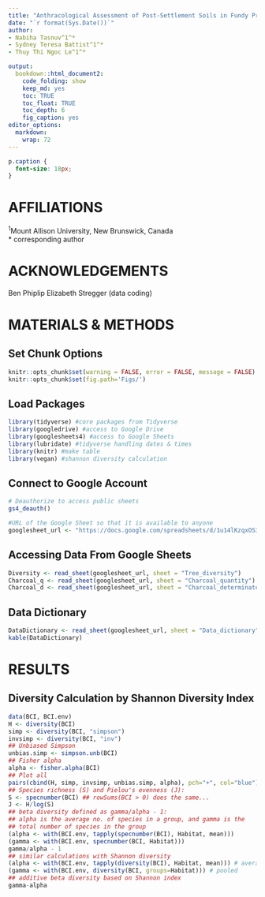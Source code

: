 ```yaml
---
title: "Anthracological Assessment of Post-Settlement Soils in Fundy Provincial Park "
date: "`r format(Sys.Date())`"
author:
- Nabiha Tasnuv^1^*
- Sydney Teresa Battist^1^*
- Thuy Thi Ngoc Le^1^*

output:
  bookdown::html_document2:
    code_folding: show
    keep_md: yes
    toc: TRUE
    toc_float: TRUE
    toc_depth: 6
    fig_caption: yes
editor_options: 
  markdown: 
    wrap: 72
---
```

```css
p.caption {
  font-size: 18px;
}
```

# **AFFILIATIONS** {-}
^1^Mount Allison University, New Brunswick, Canada  
* corresponding author


# **ACKNOWLEDGEMENTS** {-}
Ben Phiplip
Elizabeth Stregger (data coding)

# **MATERIALS & METHODS** 
## Set Chunk Options
```r
knitr::opts_chunk$set(warning = FALSE, error = FALSE, message = FALSE)
knitr::opts_chunk$set(fig.path='Figs/')
```

## Load Packages
```r
library(tidyverse) #core packages from Tidyverse
library(googledrive) #access to Google Drive
library(googlesheets4) #access to Google Sheets
library(lubridate) #tidyverse handling dates & times
library(knitr) #make table
library(vegan) #shannon diversity calculation
```

## Connect to Google Account
```r
# Deauthorize to access public sheets
gs4_deauth()

#URL of the Google Sheet so that it is available to anyone
googlesheet_url <- "https://docs.google.com/spreadsheets/d/1u14lKzqxOS3QofUmpfmVJ3RpYHt1jMNrFTxg_J5v4Qc/edit?usp=sharing"
```


## Accessing Data From Google Sheets
```r
Diversity <- read_sheet(googlesheet_url, sheet = "Tree_diversity")
Charcoal_q <- read_sheet(googlesheet_url, sheet = "Charcoal_quantity")
Charcoal_d <- read_sheet(googlesheet_url, sheet = "Charcoal_determinated")
```


## Data Dictionary 
```r
DataDictionary <- read_sheet(googlesheet_url, sheet = "Data_dictionary")
kable(DataDictionary)
```



# **RESULTS**
## Diversity Calculation by Shannon Diversity Index
```r
data(BCI, BCI.env)
H <- diversity(BCI)
simp <- diversity(BCI, "simpson")
invsimp <- diversity(BCI, "inv")
## Unbiased Simpson
unbias.simp <- simpson.unb(BCI)
## Fisher alpha
alpha <- fisher.alpha(BCI)
## Plot all
pairs(cbind(H, simp, invsimp, unbias.simp, alpha), pch="+", col="blue")
## Species richness (S) and Pielou's evenness (J):
S <- specnumber(BCI) ## rowSums(BCI > 0) does the same...
J <- H/log(S)
## beta diversity defined as gamma/alpha - 1:
## alpha is the average no. of species in a group, and gamma is the
## total number of species in the group
(alpha <- with(BCI.env, tapply(specnumber(BCI), Habitat, mean)))
(gamma <- with(BCI.env, specnumber(BCI, Habitat)))
gamma/alpha - 1
## similar calculations with Shannon diversity
(alpha <- with(BCI.env, tapply(diversity(BCI), Habitat, mean))) # average
(gamma <- with(BCI.env, diversity(BCI, groups=Habitat))) # pooled
## additive beta diversity based on Shannon index
gamma-alpha
```








